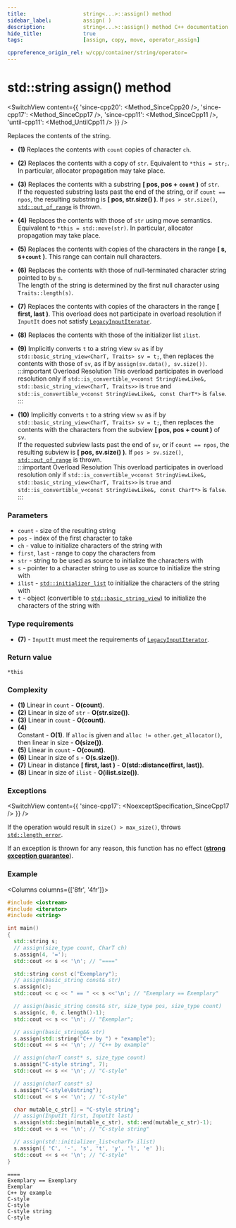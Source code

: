 ```yaml
---
title:					string<...>::assign() method
sidebar_label:			assign( )
description:			string<...>::assign() method C++ documentation
hide_title:				true
tags:					[assign, copy, move, operator_assign]

cppreference_origin_rel: w/cpp/container/string/operator=
---
```



<!----------------- Codes ---------------------->

<!-- operator_assign() -->


# std::string assign() method

<SwitchView content={{
    'since-cpp20': <Method_SinceCpp20 />,
    'since-cpp17': <Method_SinceCpp17 />,
    'since-cpp11': <Method_SinceCpp11 />,
    'until-cpp11': <Method_UntilCpp11 />
}} />

Replaces the contents of the string.

 - **(1)** Replaces the contents with `count` copies of character `ch`.

 - **(2)** Replaces the contents with a copy of `str`. Equivalent to `*this = str;`.  
	<Since v='cpp11'>In particular, allocator propagation may take place.</Since>

 - **(3)** Replaces the contents with a substring **[ pos, pos + `count` )** of `str`.  
	If the requested substring lasts past the end of the string, or if `count == npos`, the resulting substring is **[ pos, str.size() )**. If `pos > str.size()`, [`std::out_of_range`](#) is thrown.

 - **(4)** Replaces the contents with those of `str` using move semantics. 
	Equivalent to `*this = std::move(str)`. In particular, allocator propagation may take place.

 - **(5)** Replaces the contents with copies of the characters in the range **[ s, s+`count` )**. 
	This range can contain null characters.

 - **(6)** Replaces the contents with those of null-terminated character string pointed to by `s`.  
	The length of the string is determined by the first null character using `Traits::length(s)`.

 - **(7)** Replaces the contents with copies of the characters in the range **[ first, last )**. 
	<Since v='cpp11'> This overload does not participate in overload resolution if <code>InputIt</code> does not satisfy <a href="/docs/named_req/LegacyInputIterator"><code>LegacyInputIterator</code></a>. </Since>

 - **(8)** Replaces the contents with those of the initializer list `ilist`.

 - **(9)** Implicitly converts `t` to a string view `sv` as if by `std::basic_string_view<CharT, Traits> sv = t;`, then replaces the contents with those of `sv`, as if by `assign(sv.data(), sv.size())`.  
	:::important Overload Resolution
	This overload participates in overload resolution only if `std::is_convertible_v<const StringViewLike&, std::basic_string_view<CharT, Traits>>` is `true` and `std::is_convertible_v<const StringViewLike&, const CharT*>` is `false`.
	:::

 - **(10)** Implicitly converts `t` to a string view `sv` as if by `std::basic_string_view<CharT, Traits> sv = t;`, then replaces the contents with the characters from the subview **[ pos, pos + count )** of `sv`.  
	If the requested subview lasts past the end of `sv`, or if `count == npos`, the resulting subview is **[ pos, sv.size() )**. If `pos > sv.size()`, [`std::out_of_range`](#) is thrown.  
	:::important Overload Resolution
	This overload participates in overload resolution only if `std::is_convertible_v<const StringViewLike&, std::basic_string_view<CharT, Traits>>` is `true` and `std::is_convertible_v<const StringViewLike&, const CharT*>` is `false`.
	:::

### Parameters

 - `count` - size of the resulting string
 - `pos` - index of the first character to take
 - `ch` - value to initialize characters of the string with
 - `first`, `last` - range to copy the characters from
 - `str` - string to be used as source to initialize the characters with
 - `s` - pointer to a character string to use as source to initialize the string with
 - `ilist` - [`std::initializer_list`](#) to initialize the characters of the string with
 - `t` - object (convertible to [`std::basic_string_view`](../string)) to initialize the characters of the string with

### Type requirements

 - **(7)** - `InputIt` must meet the requirements of [`LegacyInputIterator`](/docs/named_req/LegacyInputIterator).

### Return value

`*this`

### Complexity

 - **(1)** Linear in `count` - **O(count)**.
 - **(2)** Linear in size of `str` - **O(str.size())**.
 - **(3)** Linear in `count` - **O(count)**.
 - **(4)**  
	Constant - **O(1)**.
	If `alloc` is given and `alloc != other.get_allocator()`, then linear in size - **O(size())**.
 - **(5)** Linear in `count` - **O(count)**.
 - **(6)** Linear in size of `s` - **O(s.size())**.
 - **(7)** Linear in distance **[ first, last )** - **O(std::distance(first, last))**.
 - **(8)** Linear in size of `ilist` - **O(ilist.size())**.

### Exceptions

<SwitchView content={{
	'since-cpp17': <NoexceptSpecification_SinceCpp17 />
}} />

If the operation would result in `size() > max_size()`, throws [`std::length_error`](#).

<Since v='cpp11'> If an exception is thrown for any reason, this function has no effect (<a href="#"><b>strong exception guarantee</b></a>). </Since>

### Example

<Columns columns={['8fr', '4fr']}>
<div>

```cpp title='Main.cpp' showLineNumbers
#include <iostream>
#include <iterator>
#include <string>

int main()
{
  std::string s;
  // assign(size_type count, CharT ch)
  s.assign(4, '=');
  std::cout << s << '\n'; // "===="

  std::string const c("Exemplary");
  // assign(basic_string const& str)
  s.assign(c);
  std::cout << c << " == " << s <<'\n'; // "Exemplary == Exemplary"

  // assign(basic_string const& str, size_type pos, size_type count)
  s.assign(c, 0, c.length()-1);
  std::cout << s << '\n'; // "Exemplar";

  // assign(basic_string&& str)
  s.assign(std::string("C++ by ") + "example");
  std::cout << s << '\n'; // "C++ by example"

  // assign(charT const* s, size_type count)
  s.assign("C-style string", 7);
  std::cout << s << '\n'; // "C-style"

  // assign(charT const* s)
  s.assign("C-style\0string");
  std::cout << s << '\n'; // "C-style"

  char mutable_c_str[] = "C-style string";
  // assign(InputIt first, InputIt last)
  s.assign(std::begin(mutable_c_str), std::end(mutable_c_str)-1);
  std::cout << s << '\n'; // "C-style string"

  // assign(std::initializer_list<charT> ilist)
  s.assign({ 'C', '-', 's', 't', 'y', 'l', 'e' });
  std::cout << s << '\n'; // "C-style"
}
```

</div>
<div>

```plaintext title="Output"
====
Exemplary == Exemplary
Exemplar
C++ by example
C-style
C-style
C-style string
C-style
```

</div>
</Columns>
